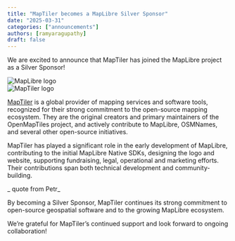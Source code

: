 ```yaml
---
title: "MapTiler becomes a MapLibre Silver Sponsor"
date: "2025-03-31"
categories: ["announcements"]
authors: [ramyaragupathy]
draft: false
---
```



We are excited to announce that MapTiler has joined the MapLibre project as a Silver Sponsor!

<div
  style={{
    backgroundColor: "white",
    padding: "2rem 3rem",
    border: "10px solid #cfd8dc",
    borderRadius: "0",
    display: "flex",
    justifyContent: "center",
    alignItems: "center",
    gap: "3rem",
    marginBottom: "3rem",
  }}
>
  <div style={{ display: "flex", alignItems: "center", height: "120px" }}>
    <Image src={maplibre} alt="MapLibre logo" height={70} />
  </div>
  <div style={{ display: "flex", alignItems: "center", height: "120px" }}>
    <Image src={maptiler} alt="MapTiler logo" height={90} />
  </div>
</div>

[MapTiler](https://www.maptiler.com/) is a global provider of mapping services and software tools, recognized for their strong commitment to the open-source mapping ecosystem. They are the original creators and primary maintainers of the OpenMapTiles project, and actively contribute to MapLibre, OSMNames, and several other open-source initiatives.

MapTiler has played a significant role in the early development of MapLibre, contributing to the initial MapLibre Native SDKs, designing the logo and website, supporting fundraising, legal, operational and marketing efforts.
Their contributions span both technical development and community-building.

_ quote from Petr_

By becoming a Silver Sponsor, MapTiler continues its strong commitment to open-source geospatial software and to the growing MapLibre ecosystem.

We’re grateful for MapTiler’s continued support and look forward to ongoing collaboration!
